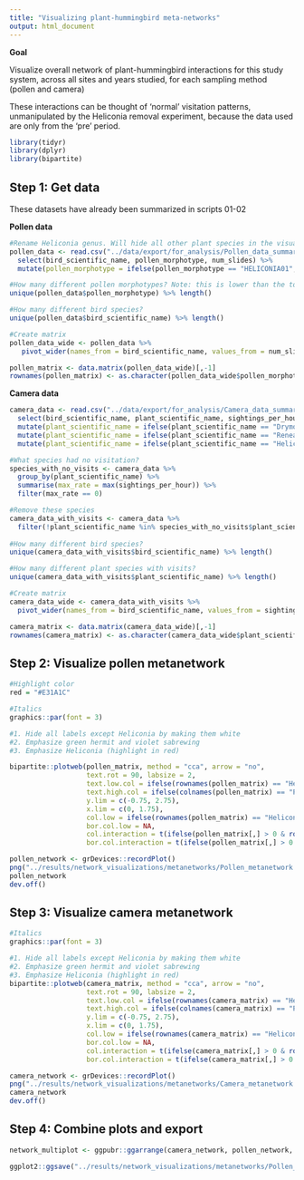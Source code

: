 ```yaml
---
title: "Visualizing plant-hummingbird meta-networks"
output: html_document
---
```


**Goal**

Visualize overall network of plant-hummingbird interactions for this study system, across all sites and years studied, for each sampling method (pollen and camera)

These interactions can be thought of 'normal' visitation patterns, unmanipulated by the Heliconia removal experiment, because the data used are only from the 'pre' period.

```r
library(tidyr)
library(dplyr)
library(bipartite)
```

## Step 1: Get data

These datasets have already been summarized in scripts 01-02

**Pollen data**
```r
#Rename Heliconia genus. Will hide all other plant species in the visualization, becaues the morphotype names will not mean much to anyone else
pollen_data <- read.csv("../data/export/for_analysis/Pollen_data_summarized_for_metanetwork.csv") %>%
  select(bird_scientific_name, pollen_morphotype, num_slides) %>%
  mutate(pollen_morphotype = ifelse(pollen_morphotype == "HELICONIA01", "Heliconia", pollen_morphotype))

#How many different pollen morphotypes? Note: this is lower than the total number detected ever (N = 45), because it excludes some of the data
unique(pollen_data$pollen_morphotype) %>% length()

#How many different bird species?
unique(pollen_data$bird_scientific_name) %>% length()

#Create matrix
pollen_data_wide <- pollen_data %>%
   pivot_wider(names_from = bird_scientific_name, values_from = num_slides, values_fill = list(num_slides = 0))

pollen_matrix <- data.matrix(pollen_data_wide)[,-1]
rownames(pollen_matrix) <- as.character(pollen_data_wide$pollen_morphotype)
```

**Camera data**
```r
camera_data <- read.csv("../data/export/for_analysis/Camera_data_summarized_for_metanetwork.csv") %>%
  select(bird_scientific_name, plant_scientific_name, sightings_per_hour) %>%
  mutate(plant_scientific_name = ifelse(plant_scientific_name == "Drymonia sp.", "Drymonia", plant_scientific_name)) %>% 
  mutate(plant_scientific_name = ifelse(plant_scientific_name == "Renealmia sp.", "Renealmia", plant_scientific_name)) %>% 
  mutate(plant_scientific_name = ifelse(plant_scientific_name == "Heliconia tortuosa", "Heliconia", plant_scientific_name)) 

#What species had no visitation?
species_with_no_visits <- camera_data %>%
  group_by(plant_scientific_name) %>%
  summarise(max_rate = max(sightings_per_hour)) %>%
  filter(max_rate == 0)

#Remove these species
camera_data_with_visits <- camera_data %>%
  filter(!plant_scientific_name %in% species_with_no_visits$plant_scientific_name)
  
#How many different bird species?
unique(camera_data_with_visits$bird_scientific_name) %>% length()

#How many different plant species with visits?
unique(camera_data_with_visits$plant_scientific_name) %>% length()

#Create matrix
camera_data_wide <- camera_data_with_visits %>%
  pivot_wider(names_from = bird_scientific_name, values_from = sightings_per_hour, values_fill = list(sightings_per_hour = 0))

camera_matrix <- data.matrix(camera_data_wide)[,-1]
rownames(camera_matrix) <- as.character(camera_data_wide$plant_scientific_name)
```

## Step 2: Visualize pollen metanetwork
```r
#Highlight color 
red = "#E31A1C"

#Italics
graphics::par(font = 3)

#1. Hide all labels except Heliconia by making them white
#2. Emphasize green hermit and violet sabrewing
#3. Emphasize Heliconia (highlight in red)

bipartite::plotweb(pollen_matrix, method = "cca", arrow = "no",
                   text.rot = 90, labsize = 2,
                   text.low.col = ifelse(rownames(pollen_matrix) == "Heliconia", "black", "white"),
                   text.high.col = ifelse(colnames(pollen_matrix) == "Phaethornis guy" | colnames(pollen_matrix) == "Campylopterus hemileucurus", "black", "grey40"),
                   y.lim = c(-0.75, 2.75),
                   x.lim = c(0, 1.75),
                   col.low = ifelse(rownames(pollen_matrix) == "Heliconia", red, "grey10"),
                   bor.col.low = NA,
                   col.interaction = t(ifelse(pollen_matrix[,] > 0 & rownames(pollen_matrix) == "Heliconia", red, "grey80")),
                   bor.col.interaction = t(ifelse(pollen_matrix[,] > 0 & rownames(pollen_matrix) == "Heliconia", red, "black")))

pollen_network <- grDevices::recordPlot()
png("../results/network_visualizations/metanetworks/Pollen_metanetwork.png", width = 12, height = 10, res = 300, units = "in", bg = "white")
pollen_network
dev.off()
```

## Step 3: Visualize camera metanetwork
```r
#Italics
graphics::par(font = 3)

#1. Hide all labels except Heliconia by making them white
#2. Emphasize green hermit and violet sabrewing
#3. Emphasize Heliconia (highlight in red)
bipartite::plotweb(camera_matrix, method = "cca", arrow = "no",
                   text.rot = 90, labsize = 2,
                   text.low.col = ifelse(rownames(camera_matrix) == "Heliconia", "black", "white"),
                   text.high.col = ifelse(colnames(camera_matrix) == "Phaethornis guy" | colnames(camera_matrix) == "Campylopterus hemileucurus", "black", "grey40"),
                   y.lim = c(-0.75, 2.75),
                   x.lim = c(0, 1.75),
                   col.low = ifelse(rownames(camera_matrix) == "Heliconia", red, "grey10"),
                   bor.col.low = NA,
                   col.interaction = t(ifelse(camera_matrix[,] > 0 & rownames(camera_matrix) == "Heliconia", red, "grey80")),
                   bor.col.interaction = t(ifelse(camera_matrix[,] > 0 & rownames(camera_matrix) == "Heliconia", red, "black")))

camera_network <- grDevices::recordPlot()
png("../results/network_visualizations/metanetworks/Camera_metanetwork.png", width = 12, height = 10, res = 300, units = "in", bg = "white")
camera_network
dev.off()
```

## Step 4: Combine plots and export
```r
network_multiplot <- ggpubr::ggarrange(camera_network, pollen_network, ncol = 1, align = "h")

ggplot2::ggsave("../results/network_visualizations/metanetworks/Pollen_and_camera_metanetworks_multiplot.png", network_multiplot, width = 10, height = 18, dpi = 300, units = "in", bg = "white")
```

